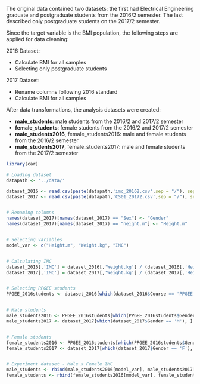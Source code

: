 The original data contained two datasets: the first had Electrical Engineering graduate and postgraduate students from the 2016/2 semester. The last described only postgraduate students on the 2017/2 semester.

Since the target variable is the BMI population, the following steps are applied for data cleaning: 

2016 Dataset:

- Calculate BMI for all samples
- Selecting only postgraduate students

2017 Dataset:

- Rename columns following 2016 standard
- Calculate BMI for all samples

After data transformations, the analysis datasets were created:

- **male_students**: male students from the 2016/2 and 2017/2 semester
- **female_students**: female students from the 2016/2 and 2017/2 semester
- **male_students2016**, female_students2016: male and female students from the 2016/2 semester
- **male_students2017**, female_students2017: male and female students from the 2017/2 semester


```r
library(car)

# Loading dataset
datapath <- '../data/'

dataset_2016 <- read.csv(paste(datapath,'imc_20162.csv',sep = "/"), sep=',')
dataset_2017 <- read.csv(paste(datapath,'CS01_20172.csv',sep = "/"), sep=';')


# Renaming columns
names(dataset_2017)[names(dataset_2017) == "Sex"] <- "Gender"
names(dataset_2017)[names(dataset_2017) == "height.m"] <- "Height.m"


# Selecting variables
model_var <- c("Height.m", "Weight.kg", "IMC")


# Calculating IMC
dataset_2016[,'IMC'] = dataset_2016[,'Weight.kg'] / (dataset_2016[,'Height.m'])^2
dataset_2017[,'IMC'] = dataset_2017[,'Weight.kg'] / (dataset_2017[,'Height.m'])^2


# Selecting PPGEE students
PPGEE_2016students <- dataset_2016[which(dataset_2016$Course == 'PPGEE'), ]


# Male students
male_students2016 <- PPGEE_2016students[which(PPGEE_2016students$Gender == 'M'), ]
male_students2017 <- dataset_2017[which(dataset_2017$Gender == 'M'), ]


# Female students
female_students2016 <- PPGEE_2016students[which(PPGEE_2016students$Gender == 'F'), ]
female_students2017 <- dataset_2017[which(dataset_2017$Gender == 'F'), ]


# Experiment dataset - Male x Female IMC
male_students <- rbind(male_students2016[model_var], male_students2017[model_var])
female_students <- rbind(female_students2016[model_var], female_students2017[model_var])

```